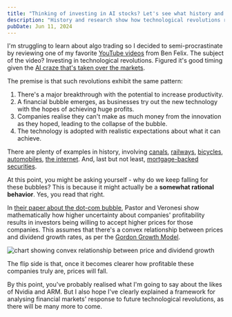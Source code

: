```yaml
---
title: "Thinking of investing in AI stocks? Let's see what history and research says."
description: "History and research show how technological revolutions result in bubbles that ultimately collapse. The surprising thing? It's actually a rational behavior."
pubDate: Jun 11, 2024
---
```


I'm struggling to learn about algo trading so I decided to semi-procrastinate by
reviewing one of my favorite [YouTube videos](https://youtu.be/UZnVt_CvL3k) from Ben Felix.
The subject of the video? Investing in technological revolutions. Figured it's good timing
given the [AI craze that's taken over the markets](https://apnews.com/article/nvidia-artificial-intelligence-stock-market-nasdaq-b1e79cf391f212a4714433afd140e341).

The premise is that such revolutions exhibit the same pattern:

1. There's a major breakthrough with the potential to increase productivity.
2. A financial bubble emerges, as businesses try out the new technology with the hopes of achieving huge profits.
3. Companies realise they can't make as much money from the innovation as they hoped, leading to the collapse of the bubble.
4. The technology is adopted with realistic expectations about what it can achieve.

There are plenty of examples in history, involving [canals](https://en.wikipedia.org/wiki/Canal_Mania), [railways](https://en.wikipedia.org/wiki/Railway_Mania), [bicycles](https://en.wikipedia.org/wiki/History_of_the_bicycle#The_safety_bicycle_and_the_bike_bubble:_1880s_and_1890s), [automobiles](https://en.wikipedia.org/wiki/History_of_the_bicycle#The_safety_bicycle_and_the_bike_bubble:_1880s_and_1890s), [the internet](https://en.wikipedia.org/wiki/Dot-com_bubble). And, last but not least, [mortgage-backed securities](https://en.wikipedia.org/wiki/Subprime_mortgage_crisis).

At this point, you might be asking yourself - why do we keep falling for these bubbles? This is because it might actually be a **somewhat rational behavior**. Yes, you read that right.

In [their paper about the dot-com bubble](https://papers.ssrn.com/sol3/papers.cfm?abstract_id=559231), Pastor and Veronesi show mathematically how higher uncertainty about companies' profitability results in investors being willing to accept higher prices
for those companies. This assumes that there's a convex relationship between prices and dividend growth rates, as per the [Gordon Growth Model](https://www.investopedia.com/terms/g/gordongrowthmodel.asp).

![chart showing convex relationship between price and dividend growth](./price-dividend-growth.webp)

The flip side is that, once it becomes clearer how profitable these companies truly are, prices will fall.

By this point, you've probably realised what I'm going to say about the likes of Nvidia and ARM. But I also hope I've
clearly explained a framework for analysing financial markets' response to future technological revolutions, as there will be many more to come.
